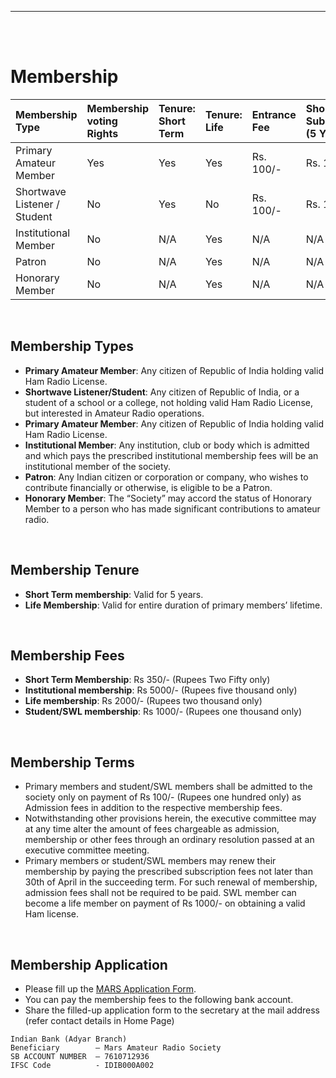 
<Layout>

------------------------------------------------

<br/> <br/>

# Membership

| Membership Type              | Membership voting Rights | Tenure: Short Term | Tenure: Life | Entrance Fee | Short Term Subscription (5 Years) | Life Subscription |
| :---                         | :---                     | :---               | :---         | :---         | :---                              | :---              |
| Primary Amateur Member       | Yes                      | Yes                | Yes          | Rs. 100/-    | Rs. 1000/-                        | Rs. 2000/-        |
| Shortwave Listener / Student | No                       | Yes                | No           | Rs. 100/-    | Rs. 1000/-                        | N/A               |
| Institutional Member         | No                       | N/A                | Yes          | N/A          | N/A                               | Rs. 5000/-        |
| Patron                       | No                       | N/A                | Yes          | N/A          | N/A                               | Donation          |
| Honorary Member              | No                       | N/A                | Yes          | N/A          | N/A                               | N/A               |

<br/>

## Membership Types
* **Primary Amateur Member**: Any citizen of Republic of India holding valid Ham Radio License.
* **Shortwave Listener/Student**: Any citizen of Republic of India, or a student of a school or a college, not holding valid Ham Radio License, but interested in Amateur Radio operations.
* **Primary Amateur Member**: Any citizen of Republic of India holding valid Ham Radio License.
* **Institutional Member**: Any institution, club or body which is admitted and which pays the prescribed institutional membership fees will be an institutional member of the society.
* **Patron**: Any Indian citizen or corporation or company, who wishes to contribute financially or otherwise, is eligible to be a Patron.
* **Honorary Member**: The “Society” may accord the status of Honorary Member to a person who has made significant contributions to amateur radio.

<br/>

## Membership Tenure
* **Short Term membership**: Valid for 5 years.
* **Life Membership**: Valid for entire duration of primary members’ lifetime.

<br/>

## Membership Fees
* **Short Term Membership**: Rs 350/- (Rupees Two Fifty only)
* **Institutional membership**: Rs 5000/- (Rupees five thousand only)
* **Life membership**: Rs 2000/- (Rupees two thousand only)
* **Student/SWL membership**: Rs 1000/- (Rupees one thousand only)

<br/>

## Membership Terms
* Primary members and student/SWL members shall be admitted to the society only on payment of Rs 100/- (Rupees one hundred only) as Admission fees in addition to the respective membership fees.
* Notwithstanding other provisions herein, the executive committee may at any time alter the amount of fees chargeable as admission, membership or other fees through an ordinary resolution passed at an executive committee meeting.
* Primary members or student/SWL members may renew their membership by paying the prescribed subscription fees not later than 30th of April in the succeeding term. For such renewal of membership, admission fees shall not be required to be paid. SWL member can become a life member on payment of Rs 1000/- on obtaining a valid Ham license.

<br/>

## Membership Application
* Please fill up the [MARS Application Form](https://storage.googleapis.com/mars-ars-assets/Enrollment_form.pdf).
* You can pay the membership fees to the following bank account.
* Share the filled-up application form to the secretary at the mail address (refer contact details in Home Page)
```
Indian Bank (Adyar Branch)
Beneficiary        – Mars Amateur Radio Society
SB ACCOUNT NUMBER  – 7610712936
IFSC Code          - IDIB000A002
```

</Layout>

